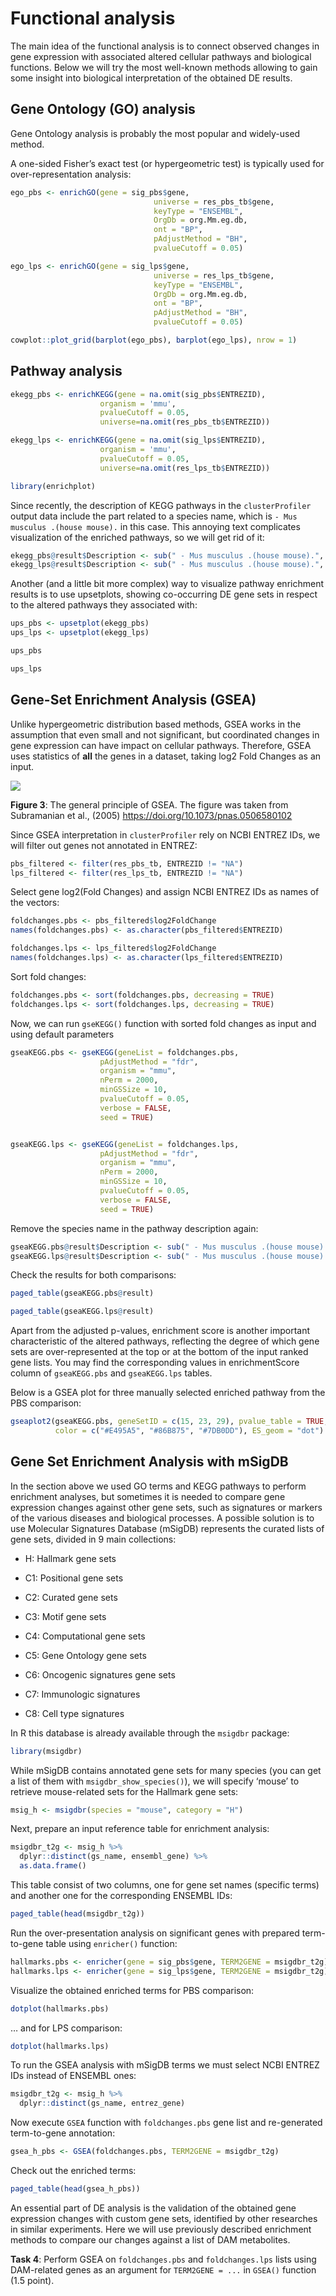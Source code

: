 # Functional analysis

The main idea of the functional analysis is to connect observed changes in gene expression with associated altered cellular pathways and biological functions. Below we will try the most well-known methods allowing to gain some insight into biological interpretation of the obtained DE results.

## Gene Ontology (GO) analysis

Gene Ontology analysis is probably the most popular and widely-used method.

A one-sided Fisher's exact test (or hypergeometric test) is typically used for over-representation analysis:

```r
ego_pbs <- enrichGO(gene = sig_pbs$gene,
                                universe = res_pbs_tb$gene, 
                                keyType = "ENSEMBL",
                                OrgDb = org.Mm.eg.db, 
                                ont = "BP",
                                pAdjustMethod = "BH", 
                                pvalueCutoff = 0.05)

ego_lps <- enrichGO(gene = sig_lps$gene,
                                universe = res_lps_tb$gene, 
                                keyType = "ENSEMBL",
                                OrgDb = org.Mm.eg.db, 
                                ont = "BP",
                                pAdjustMethod = "BH", 
                                pvalueCutoff = 0.05)
```

```r
cowplot::plot_grid(barplot(ego_pbs), barplot(ego_lps), nrow = 1)
```

## Pathway analysis

```r
ekegg_pbs <- enrichKEGG(gene = na.omit(sig_pbs$ENTREZID),
                    organism = 'mmu',
                    pvalueCutoff = 0.05,
                    universe=na.omit(res_pbs_tb$ENTREZID))

ekegg_lps <- enrichKEGG(gene = na.omit(sig_lps$ENTREZID),
                    organism = 'mmu',
                    pvalueCutoff = 0.05,
                    universe=na.omit(res_lps_tb$ENTREZID))
```

```r
library(enrichplot)
```

Since recently, the description of KEGG pathways in the `clusterProfiler` output data include the part related to a species name, which is `- Mus musculus .(house mouse).` in this case. This annoying text complicates visualization of the enriched pathways, so we will get rid of it:

```r
ekegg_pbs@result$Description <- sub(" - Mus musculus .(house mouse).", "", ekegg_pbs@result$Description)
ekegg_lps@result$Description <- sub(" - Mus musculus .(house mouse).", "", ekegg_lps@result$Description)
```

Another (and a little bit more complex) way to visualize pathway enrichment results is to use upsetplots, showing co-occurring DE gene sets in respect to the altered pathways they associated with:

```r
ups_pbs <- upsetplot(ekegg_pbs)
ups_lps <- upsetplot(ekegg_lps)
```

```r
ups_pbs
```

```r
ups_lps
```

## Gene-Set Enrichment Analysis (GSEA)

Unlike hypergeometric distribution based methods, GSEA works in the assumption that even small and not significant, but coordinated changes in gene expression can have impact on cellular pathways. Therefore, GSEA uses statistics of **all** the genes in a dataset, taking log2 Fold Changes as an input.


<img src="docs/images/gsea_enrichment_plot.jpg"/> 

**Figure 3**: The general principle of GSEA. The figure was taken from Subramanian et al., (2005) <https://doi.org/10.1073/pnas.0506580102>

Since GSEA interpretation in `clusterProfiler` rely on NCBI ENTREZ IDs, we will filter out genes not annotated in ENTREZ:

```r
pbs_filtered <- filter(res_pbs_tb, ENTREZID != "NA")
lps_filtered <- filter(res_lps_tb, ENTREZID != "NA")
```

Select gene log2(Fold Changes) and assign NCBI ENTREZ IDs as names of the vectors:

```r
foldchanges.pbs <- pbs_filtered$log2FoldChange
names(foldchanges.pbs) <- as.character(pbs_filtered$ENTREZID)

foldchanges.lps <- lps_filtered$log2FoldChange
names(foldchanges.lps) <- as.character(lps_filtered$ENTREZID)
```

Sort fold changes:

```r
foldchanges.pbs <- sort(foldchanges.pbs, decreasing = TRUE)
foldchanges.lps <- sort(foldchanges.lps, decreasing = TRUE)
```

Now, we can run `gseKEGG()` function with sorted fold changes as input and using default parameters

```r
gseaKEGG.pbs <- gseKEGG(geneList = foldchanges.pbs,              
                    pAdjustMethod = "fdr",
                    organism = "mmu", 
                    nPerm = 2000, 
                    minGSSize = 10, 
                    pvalueCutoff = 0.05, 
                    verbose = FALSE, 
                    seed = TRUE)


gseaKEGG.lps <- gseKEGG(geneList = foldchanges.lps,              
                    pAdjustMethod = "fdr",
                    organism = "mmu", 
                    nPerm = 2000, 
                    minGSSize = 10, 
                    pvalueCutoff = 0.05, 
                    verbose = FALSE, 
                    seed = TRUE)
```

Remove the species name in the pathway description again:

```r
gseaKEGG.pbs@result$Description <- sub(" - Mus musculus .(house mouse).", "", gseaKEGG.pbs@result$Description)
gseaKEGG.lps@result$Description <- sub(" - Mus musculus .(house mouse).", "", gseaKEGG.lps@result$Description)
```

Check the results for both comparisons:

```r
paged_table(gseaKEGG.pbs@result)
```

```r
paged_table(gseaKEGG.lps@result)
```

Apart from the adjusted p-values, enrichment score is another important characteristic of the altered pathways, reflecting the degree of which gene sets are over-represented at the top or at the bottom of the input ranked gene lists. You may find the corresponding values in enrichmentScore column of `gseaKEGG.pbs` and `gseaKEGG.lps` tables.

Below is a GSEA plot for three manually selected enriched pathway from the PBS comparison:

```r
gseaplot2(gseaKEGG.pbs, geneSetID = c(15, 23, 29), pvalue_table = TRUE,
          color = c("#E495A5", "#86B875", "#7DB0DD"), ES_geom = "dot")
```

## Gene Set Enrichment Analysis with mSigDB
In the section above we used GO terms and KEGG pathways to perform enrichment analyses, but sometimes it is needed to compare gene expression changes against other gene sets, such as signatures or markers of the various diseases and biological processes. A possible solution is to use Molecular Signatures Database (mSigDB) represents the curated lists of gene sets, divided in 9 main collections:

* H: Hallmark gene sets

* C1: Positional gene sets

* C2: Curated gene sets

* C3: Motif gene sets

* C4: Computational gene sets

* C5: Gene Ontology gene sets

* C6: Oncogenic signatures gene sets

* C7: Immunologic signatures

* C8: Cell type signatures

In R this database is already available through the `msigdbr` package:
```r
library(msigdbr)
```

While mSigDB contains annotated gene sets for many species (you can get a list of them with `msigdbr_show_species()`), we will specify 'mouse' to retrieve mouse-related sets for the Hallmark gene sets:
```r
msig_h <- msigdbr(species = "mouse", category = "H")
```

Next, prepare an input reference table for enrichment analysis:
```r
msigdbr_t2g <- msig_h %>%
  dplyr::distinct(gs_name, ensembl_gene) %>%
  as.data.frame()
```

This table consist of two columns, one for gene set names (specific terms) and another one for the corresponding ENSEMBL IDs:
```r
paged_table(head(msigdbr_t2g))
```
Run the over-presentation analysis on significant genes with prepared term-to-gene table using `enricher()` function:
```r
hallmarks.pbs <- enricher(gene = sig_pbs$gene, TERM2GENE = msigdbr_t2g)
hallmarks.lps <- enricher(gene = sig_lps$gene, TERM2GENE = msigdbr_t2g)
```

Visualize the obtained enriched terms for PBS comparison:
```r
dotplot(hallmarks.pbs)
```

... and for LPS comparison:
```r
dotplot(hallmarks.lps)
```

To run the GSEA analysis with mSigDB terms we must select NCBI ENTREZ IDs instead of ENSEMBL ones:
```r
msigdbr_t2g <- msig_h %>%
  dplyr::distinct(gs_name, entrez_gene)
```

Now execute `GSEA` function with `foldchanges.pbs` gene list and re-generated term-to-gene annotation:
```r
gsea_h_pbs <- GSEA(foldchanges.pbs, TERM2GENE = msigdbr_t2g)
```

Check out the enriched terms:
```r
paged_table(head(gsea_h_pbs))
```
An essential part of DE analysis is the validation of the obtained gene expression changes with custom gene sets, identified by other researches in similar experiments. Here we will use previously described enrichment methods to compare our changes against a list of DAM metabolites.

::: design
**Task 4**: Perform GSEA on `foldchanges.pbs` and `foldchanges.lps` lists using DAM-related genes as an argument for `TERM2GENE = ...` in `GSEA()` function (1.5 point).
:::

